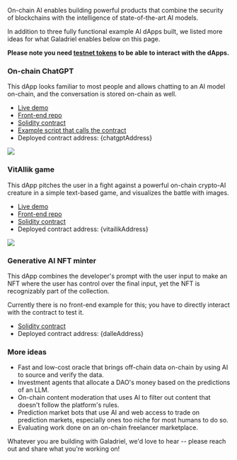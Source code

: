 
On-chain AI enables building powerful products that combine the security of blockchains with the intelligence of state-of-the-art AI models.

In addition to three fully functional example AI dApps built, we listed more ideas for what Galadriel enables below on this page.

**Please note you need [testnet tokens](/faucet) to be able to interact with the dApps.**

### On-chain ChatGPT

This dApp looks familiar to most people and allows chatting to an AI model on-chain, and the conversation is stored on-chain as well.

* [Live demo](https://chatgpt.galadriel.com)
* [Front-end repo](https://github.com/galadriel-ai/example-chatgpt)
* [Solidity contract](https://github.com/galadriel-ai/contracts/blob/main/contracts/contracts/ChatGpt.sol)
* [Example script that calls the contract](https://github.com/galadriel-ai/contracts/blob/main/examples/chat.ts)
* Deployed contract address: {chatgptAddress}

<Frame>
<img src="/images/chatgpt.png"/>
</Frame>


### VitAIlik game

This dApp pitches the user in a fight against a powerful on-chain crypto-AI creature in a simple text-based game, and visualizes the battle with images.

* [Live demo](https://vitailik.galadriel.com)
* [Front-end repo](https://github.com/galadriel-ai/example-vitailik-game)
* [Solidity contract](https://github.com/galadriel-ai/contracts/blob/main/contracts/contracts/Vitailik.sol)
* Deployed contract address: {vitailikAddress}

<Frame>
<img src="/images/vitailik.png"/>
</Frame>


### Generative AI NFT minter

This dApp combines the developer's prompt with the user input to make an NFT where the user has control over the final input, yet the NFT is recognizably part of the collection.

Currently there is no front-end example for this; you have to directly interact with the contract to test it.

* [Solidity contract](https://github.com/galadriel-ai/contracts/blob/main/contracts/contracts/DalleNft.sol)
* Deployed contract address: {dalleAddress}

### More ideas
* Fast and low-cost oracle that brings off-chain data on-chain by using AI to source and verify the data.
* Investment agents that allocate a DAO's money based on the predictions of an LLM.
* On-chain content moderation that uses AI to filter out content that doesn't follow the platform's rules.
* Prediction market bots that use AI and web access to trade on prediction markets, especially ones too niche for most humans to do so.
* Evaluating work done on an on-chain freelancer marketplace.

Whatever you are building with Galadriel, we'd love to hear -- please reach out and share what you're working on!